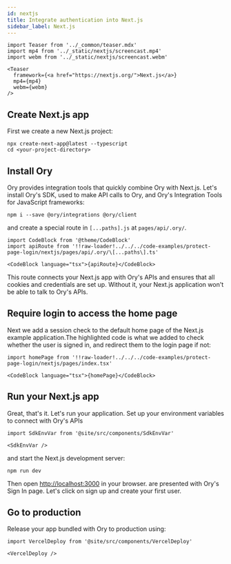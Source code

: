 ```yaml
---
id: nextjs
title: Integrate authentication into Next.js
sidebar_label: Next.js
---
```


```mdx-code-block
import Teaser from '../_common/teaser.mdx'
import mp4 from '../_static/nextjs/screencast.mp4'
import webm from '../_static/nextjs/screencast.webm'

<Teaser
  framework={<a href="https://nextjs.org/">Next.js</a>}
  mp4={mp4}
  webm={webm}
/>
```

## Create Next.js app

First we create a new Next.js project:

```shell-session
npx create-next-app@latest --typescript
cd <your-project-directory>
```

## Install Ory

Ory provides integration tools that quickly combine Ory with Next.js. Let's install Ory's SDK, used to make API calls to Ory, and
Ory's Integration Tools for JavaScript frameworks:

```shell-session
npm i --save @ory/integrations @ory/client
```

and create a special route in `[...paths].js` at `pages/api/.ory/`.

```mdx-code-block
import CodeBlock from '@theme/CodeBlock'
import apiRoute from '!!raw-loader!../../../code-examples/protect-page-login/nextjs/pages/api/.ory/\[...paths\].ts'

<CodeBlock language="tsx">{apiRoute}</CodeBlock>
```

This route connects your Next.js app with Ory's APIs and ensures that all cookies and credentials are set up. Without it, your
Next.js application won't be able to talk to Ory's APIs.

## Require login to access the home page

Next we add a session check to the default home page of the Next.js example application.The highlighted code is what we added to
check whether the user is signed in, and redirect them to the login page if not:

```mdx-code-block
import homePage from '!!raw-loader!../../../code-examples/protect-page-login/nextjs/pages/index.tsx'

<CodeBlock language="tsx">{homePage}</CodeBlock>
```

## Run your Next.js app

Great, that's it. Let's run your application. Set up your environment variables to connect with Ory's APIs

```mdx-code-block
import SdkEnvVar from '@site/src/components/SdkEnvVar'

<SdkEnvVar />
```

and start the Next.js development server:

```shell-session
npm run dev
```

Then open [http://localhost:3000](http://localhost:3000) in your browser. are presented with Ory's Sign In page. Let's click on
sign up and create your first user.

## Go to production

Release your app bundled with Ory to production using:

```mdx-code-block
import VercelDeploy from '@site/src/components/VercelDeploy'

<VercelDeploy />
```
